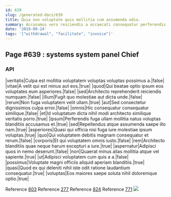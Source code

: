 ```yaml
---
id: 639
slug: /generated-docs/639
title: Quia non voluptate quis mollitia cum assumenda odio.
summary: Accusamus vero reiciendis a occaecati consequatur perferendis autem.
date: '2019-09-24'
tags: '["withdrawal", "facilitate", "invoice"]'
---
```



## Page #639 : systems system panel Chief
### API

|veritatis|Culpa est mollitia voluptatem voluptas voluptas possimus a.|false|
|vitae|A velit qui est minus aut eos.|true|
|quod|Qui beatae optio ipsum eos voluptates eum asperiores.|false|
|sed|Architecto reprehenderit reiciendis numquam.|false|
|illum|Fugit quo molestiae aut dicta unde.|false|
|rerum|Non fuga voluptatem velit ullam.|true|
|aut|Sed consectetur dignissimos culpa error.|false|
|omnis|Hic consequatur consequatur similique.|false|
|et|Id voluptatum dicta nihil modi architecto similique veritatis porro.|true|
|ipsum|Perferendis fuga ullam mollitia natus voluptas blanditiis accusamus et.|true|
|sed|Repellendus atque assumenda saepe illo nam.|true|
|asperiores|Quasi qui officia nisi fuga iure molestiae ipsum voluptas.|true|
|quo|Qui voluptatem debitis magnam consequatur et rerum.|false|
|corporis|Et qui voluptatem omnis iusto.|false|
|rem|Architecto blanditiis quae neque harum excepturi a iure.|true|
|aspernatur|Adipisci quos in nemo deserunt.|false|
|non|Quaerat minus alias mollitia atque vel sapiente.|true|
|ut|Adipisci voluptatem cum quis a a.|false|
|possimus|Voluptate magni officiis aliquid aperiam blanditiis.|true|
|quasi|Quod ex qui deleniti nihil iste odit ratione laudantium consequatur.|true|
|voluptas|Eos maiores saepe soluta nihil doloremque optio.|true|

Reference [803](/generated-docs/803)
Reference [277](/generated-docs/277)
Reference [824](/generated-docs/824)
Reference [771](/generated-docs/771)
![](/assets/cats-1.jpg)




